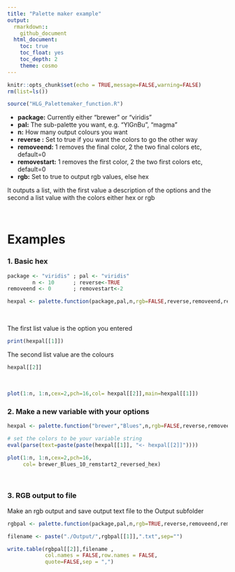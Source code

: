 ```yaml
---
title: "Palette maker example"
output:
  rmarkdown::
    github_document
  html_document:
    toc: true
    toc_float: yes
    toc_depth: 2
    theme: cosmo
---
```


```r
knitr::opts_chunk$set(echo = TRUE,message=FALSE,warning=FALSE)
rm(list=ls())
```


```r
source("HLG_Palettemaker_function.R")
```

 -  **package:**     Currently either "brewer" or "viridis"
 -  **pal:**         The sub-palette you want, e.g. "YlGnBu", "magma"
 -  **n:**           How many output colours you want
 -  **reverse :**    Set to true if you want the colors to go the other way
 -  **removeend:**   1 removes the final color, 2 the two final colors etc, default=0
 -  **removestart:** 1 removes the first color, 2 the two first colors etc, default=0
 -  **rgb:**         Set to true to output rgb values, else hex
 
It outputs a list, with the first value a description of the options
and the second a list value with the colors either hex or rgb


<br>

# Examples

### 1. Basic hex


```r
package <- "viridis" ; pal <- "viridis"
        n <- 10      ; reverse<-TRUE
removeend <- 0       ; removestart<-2   

hexpal <- palette.function(package,pal,n,rgb=FALSE,reverse,removeend,removestart)
```

<br> 

The first list value is the option you entered

```r
print(hexpal[[1]])
```

The second list value are the colours 

```r
hexpal[[2]]
```

<br>

```r
plot(1:n, 1:n,cex=2,pch=16,col= hexpal[[2]],main=hexpal[[1]])
```


### 2. Make a new variable with your options

```r
hexpal <- palette.function("brewer","Blues",n,rgb=FALSE,reverse,removeend,removestart)

# set the colors to be your variable string
eval(parse(text=paste(paste(hexpal[[1]], "<- hexpal[[2]]"))))

plot(1:n, 1:n,cex=2,pch=16,
     col= brewer_Blues_10_remstart2_reversed_hex)
```

<br>

### 3. RGB output to file

Make an rgb output and save output text file to the Output subfolder

```r
rgbpal <- palette.function(package,pal,n,rgb=TRUE,reverse,removeend,removestart)

filename <- paste("./Output/",rgbpal[[1]],".txt",sep="")

write.table(rgbpal[[2]],filename ,
            col.names = FALSE,row.names = FALSE,
            quote=FALSE,sep = ",")

```

